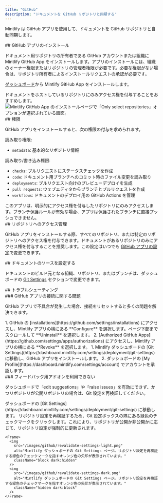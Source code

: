 ```yaml
---
title: "GitHub"
description: "ドキュメントを GitHub リポジトリと同期する"
---
```


Mintlify は GitHub アプリを使用して、ドキュメントを GitHub リポジトリと自動同期します。

<div id="installing-the-github-app">
  ## GitHub アプリのインストール
</div>

ドキュメント用リポジトリの所有者である GitHub アカウントまたは組織に Mintlify GitHub App をインストールします。アプリのインストールには、組織のオーナー権限またはリポジトリの管理者権限が必要です。必要な権限がない場合は、リポジトリ所有者によるインストールリクエストの承認が必要です。

[ダッシュボード](https://dashboard.mintlify.com/settings/organization/github-app)から Mintlify GitHub App をインストールします。

<Tip>
ドキュメントをホストしているリポジトリにのみアクセス権を付与することをおすすめします。
</Tip>

<Frame>
  <img className="h-80" alt="Mintlify GitHub App のインストールページで「Only select repositories」オプションが選択されている画面。" src="/images/github/select-repos.png" />
</Frame>

<div id="permissions">
  ## 権限
</div>

GitHub アプリをインストールすると、次の権限の付与を求められます。

読み取り権限:

* `metadata`: 基本的なリポジトリ情報

読み取り/書き込み権限:

* `checks`: プルリクエストにステータスチェックを作成
* `code`: ドキュメント用ブランチへのコミット時のファイル変更を読み取り
* `deployments`: プルリクエスト向けのプレビューデプロイを生成
* `pull requests`: ウェブエディタからブランチとプルリクエストを作成
* `workflows`: ドキュメントのデプロイ用の GitHub Actions を管理

<Info>
このアプリは、明示的にアクセス権を付与したリポジトリにのみアクセスします。ブランチ保護ルールが有効な場合、アプリは保護されたブランチに直接プッシュできません。
</Info>

<div id="managing-repository-access">
  ## リポジトリへのアクセス管理
</div>

GitHub アプリをインストールする際、すべてのリポジトリ、または特定のリポジトリへのアクセス権を付与できます。ドキュメントがあるリポジトリのみにアクセス権を付与することを推奨します。この設定はいつでも [GitHub アプリの設定](https://github.com/apps/mintlify/installations/new)で変更できます。

<div id="configuring-docs-source">
  ## ドキュメントのソースを設定する
</div>

ドキュメントのビルド元となる組織、リポジトリ、またはブランチは、ダッシュボードの [Git Settings](https://dashboard.mintlify.com/settings/deployment/git-settings) セクションで変更できます。

<div id="troubleshooting">
  ## トラブルシューティング
</div>

<div id="github-app-connection-issues">
  ### GitHub アプリの接続に関する問題
</div>

GitHub アプリで不具合が発生した場合、接続をリセットすると多くの問題を解決できます。

<Steps>
  <Step title="GitHub で Mintlify アプリをアンインストールする">
    1. GitHub の [installations](https://github.com/settings/installations) にアクセスし、Mintlify アプリの横にある **Configure** を選択します。ページ下部までスクロールして **Uninstall** を選択します。
    2. [Authorized GitHub Apps](https://github.com/settings/apps/authorizations) にアクセスし、Mintlify アプリの横にある **Revoke** を選択します。
  </Step>
  <Step title="Mintlify アプリを再インストールする">
    1. Mintlify ダッシュボードの [Git Settings](https://dashboard.mintlify.com/settings/deployment/git-settings) に移動し、GitHub アプリをインストールします。
    2. ダッシュボードの [My Profile](https://dashboard.mintlify.com/settings/account) でアカウントを承認します。
  </Step>
</Steps>

<div id="feedback-add-ons-are-unavailable">
  ### フィードバック用アドオンを利用できない
</div>

ダッシュボードで「edit suggestions」や「raise issues」を有効にできず、かつリポジトリが公開リポジトリの場合は、Git 設定を再検証してください。

<Steps>
  <Step title="Git Settings に移動">
    ダッシュボードの [Git Settings](https://dashboard.mintlify.com/settings/deployment/git-settings) に移動します。
  </Step>
  <Step title="設定を再検証する">
    リポジトリ設定を再検証するため、Git 設定ボックスの隅にある緑色のチェックマークをクリックします。これにより、リポジトリが公開か非公開かに応じて、リポジトリ設定が強制的に更新されます。

    <Frame>
      <img
        src="/images/github/revalidate-settings-light.png"
        alt="Mintlify ダッシュボードの Git Settings ページ。リポジトリ設定を再検証する緑色のチェックマークを指すオレンジ色の矢印が表示されています。"
        className="block dark:hidden"
      />
      <img
        src="/images/github/revalidate-settings-dark.png"
        alt="Mintlify ダッシュボードの Git Settings ページ。リポジトリ設定を再検証する緑色のチェックマークを指すオレンジ色の矢印が表示されています。"
        className="hidden dark:block"
      />
    </Frame>
  </Step>
</Steps>